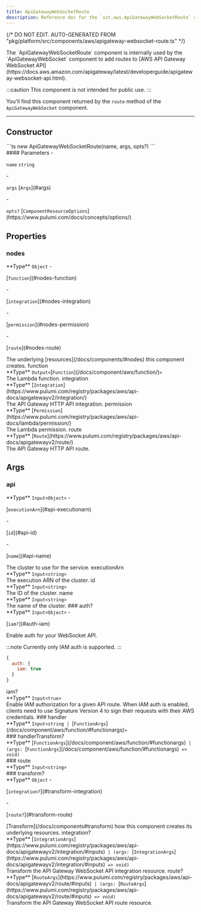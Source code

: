 ```yaml
---
title: ApiGatewayWebSocketRoute
description: Reference doc for the `sst.aws.ApiGatewayWebSocketRoute` component.
---
```


{/* DO NOT EDIT. AUTO-GENERATED FROM "pkg/platform/src/components/aws/apigateway-websocket-route.ts" */}


<div class="tsdoc">

<Section type="about">
The `ApiGatewayWebSocketRoute` component is internally used by the `ApiGatewayWebSocket`
component to add routes to [AWS API Gateway WebSocket API](https://docs.aws.amazon.com/apigateway/latest/developerguide/apigateway-websocket-api.html).

:::caution
This component is not intended for public use.
:::

You'll find this component returned by the `route` method of the `ApiGatewayWebSocket` component.
</Section>

---

## Constructor

<Segment>
<Section type="signature">
```ts
new ApiGatewayWebSocketRoute(name, args, opts?)
```
</Section>

<Section type="parameters">
#### Parameters
- <p><code class="key">name</code> <code class="primitive">string</code></p>
- <p><code class="key">args</code> [<code class="type">Args</code>](#args)</p>
- <p><code class="key">opts?</code> [<code class="type">ComponentResourceOptions</code>](https://www.pulumi.com/docs/concepts/options/)</p>
</Section>
</Segment>

## Properties

### nodes
<Segment>
<Section type="parameters">
<InlineSection>
**Type** <code class="primitive">Object</code>
</InlineSection>
- <p>[<code class="key">function</code>](#nodes-function)</p>
- <p>[<code class="key">integration</code>](#nodes-integration)</p>
- <p>[<code class="key">permission</code>](#nodes-permission)</p>
- <p>[<code class="key">route</code>](#nodes-route)</p>
</Section>
The underlying [resources](/docs/components/#nodes) this component creates.
</Segment>
<NestedTitle id="nodes-function" Tag="h4" parent="nodes.">function</NestedTitle>
<Segment>
<Section type="parameters">
<InlineSection>
**Type** <code class="primitive">Output</code><code class="symbol">&lt;</code>[<code class="type">Function</code>](/docs/component/aws/function/)<code class="symbol">&gt;</code>
</InlineSection>
</Section>
The Lambda function.
</Segment>
<NestedTitle id="nodes-integration" Tag="h4" parent="nodes.">integration</NestedTitle>
<Segment>
<Section type="parameters">
<InlineSection>
**Type** [<code class="type">Integration</code>](https://www.pulumi.com/registry/packages/aws/api-docs/apigatewayv2/integration/)
</InlineSection>
</Section>
The API Gateway HTTP API integration.
</Segment>
<NestedTitle id="nodes-permission" Tag="h4" parent="nodes.">permission</NestedTitle>
<Segment>
<Section type="parameters">
<InlineSection>
**Type** [<code class="type">Permission</code>](https://www.pulumi.com/registry/packages/aws/api-docs/lambda/permission/)
</InlineSection>
</Section>
The Lambda permission.
</Segment>
<NestedTitle id="nodes-route" Tag="h4" parent="nodes.">route</NestedTitle>
<Segment>
<Section type="parameters">
<InlineSection>
**Type** [<code class="type">Route</code>](https://www.pulumi.com/registry/packages/aws/api-docs/apigatewayv2/route/)
</InlineSection>
</Section>
The API Gateway HTTP API route.
</Segment>

## Args
### api
<Segment>
<Section type="parameters">
<InlineSection>
**Type** <code class="primitive">Input</code><code class="symbol">&lt;</code><code class="primitive">Object</code><code class="symbol">&gt;</code>
</InlineSection>
- <p>[<code class="key">executionArn</code>](#api-executionarn)</p>
- <p>[<code class="key">id</code>](#api-id)</p>
- <p>[<code class="key">name</code>](#api-name)</p>
</Section>
The cluster to use for the service.

</Segment>
<NestedTitle id="api-executionarn" Tag="h4" parent="api.">executionArn</NestedTitle>
<Segment>
<Section type="parameters">
<InlineSection>
**Type** <code class="primitive">Input</code><code class="symbol">&lt;</code><code class="primitive">string</code><code class="symbol">&gt;</code>
</InlineSection>
</Section>
The execution ARN of the cluster.

</Segment>
<NestedTitle id="api-id" Tag="h4" parent="api.">id</NestedTitle>
<Segment>
<Section type="parameters">
<InlineSection>
**Type** <code class="primitive">Input</code><code class="symbol">&lt;</code><code class="primitive">string</code><code class="symbol">&gt;</code>
</InlineSection>
</Section>
The ID of the cluster.

</Segment>
<NestedTitle id="api-name" Tag="h4" parent="api.">name</NestedTitle>
<Segment>
<Section type="parameters">
<InlineSection>
**Type** <code class="primitive">Input</code><code class="symbol">&lt;</code><code class="primitive">string</code><code class="symbol">&gt;</code>
</InlineSection>
</Section>
The name of the cluster.

</Segment>
### auth?
<Segment>
<Section type="parameters">
<InlineSection>
**Type** <code class="primitive">Input</code><code class="symbol">&lt;</code><code class="primitive">Object</code><code class="symbol">&gt;</code>
</InlineSection>
- <p>[<code class="key">iam?</code>](#auth-iam)</p>
</Section>
Enable auth for your WebSocket API.

:::note
Currently only IAM auth is supported.
:::

```js
{
  auth: {
    iam: true
  }
}
```
</Segment>
<NestedTitle id="auth-iam" Tag="h4" parent="auth.">iam?</NestedTitle>
<Segment>
<Section type="parameters">
<InlineSection>
**Type** <code class="primitive">Input</code><code class="symbol">&lt;</code><code class="primitive">true</code><code class="symbol">&gt;</code>
</InlineSection>
</Section>
Enable IAM authorization for a given API route. When IAM auth is enabled, clients need to use Signature Version 4 to sign their requests with their AWS credentials.

</Segment>
### handler
<Segment>
<Section type="parameters">
<InlineSection>
**Type** <code class="primitive">Input</code><code class="symbol">&lt;</code><code class="primitive">string</code><code class="symbol"> | </code>[<code class="type">FunctionArgs</code>](/docs/component/aws/function/#functionargs)<code class="symbol">&gt;</code>
</InlineSection>
</Section>

</Segment>
### handlerTransform?
<Segment>
<Section type="parameters">
<InlineSection>
**Type** [<code class="type">FunctionArgs</code>](/docs/component/aws/function/#functionargs)<code class="symbol"> | </code><code class="symbol">(</code><code class="primitive">args</code><code class="symbol">: </code>[<code class="type">FunctionArgs</code>](/docs/component/aws/function/#functionargs)<code class="symbol"> => </code><code class="primitive">void</code><code class="symbol">)</code>
</InlineSection>
</Section>

</Segment>
### route
<Segment>
<Section type="parameters">
<InlineSection>
**Type** <code class="primitive">Input</code><code class="symbol">&lt;</code><code class="primitive">string</code><code class="symbol">&gt;</code>
</InlineSection>
</Section>

</Segment>
### transform?
<Segment>
<Section type="parameters">
<InlineSection>
**Type** <code class="primitive">Object</code>
</InlineSection>
- <p>[<code class="key">integration?</code>](#transform-integration)</p>
- <p>[<code class="key">route?</code>](#transform-route)</p>
</Section>
[Transform](/docs/components#transform) how this component creates its underlying
resources.

</Segment>
<NestedTitle id="transform-integration" Tag="h4" parent="transform.">integration?</NestedTitle>
<Segment>
<Section type="parameters">
<InlineSection>
**Type** [<code class="type">IntegrationArgs</code>](https://www.pulumi.com/registry/packages/aws/api-docs/apigatewayv2/integration/#inputs)<code class="symbol"> | </code><code class="symbol">(</code><code class="primitive">args</code><code class="symbol">: </code>[<code class="type">IntegrationArgs</code>](https://www.pulumi.com/registry/packages/aws/api-docs/apigatewayv2/integration/#inputs)<code class="symbol"> => </code><code class="primitive">void</code><code class="symbol">)</code>
</InlineSection>
</Section>
Transform the API Gateway WebSocket API integration resource.

</Segment>
<NestedTitle id="transform-route" Tag="h4" parent="transform.">route?</NestedTitle>
<Segment>
<Section type="parameters">
<InlineSection>
**Type** [<code class="type">RouteArgs</code>](https://www.pulumi.com/registry/packages/aws/api-docs/apigatewayv2/route/#inputs)<code class="symbol"> | </code><code class="symbol">(</code><code class="primitive">args</code><code class="symbol">: </code>[<code class="type">RouteArgs</code>](https://www.pulumi.com/registry/packages/aws/api-docs/apigatewayv2/route/#inputs)<code class="symbol"> => </code><code class="primitive">void</code><code class="symbol">)</code>
</InlineSection>
</Section>
Transform the API Gateway WebSocket API route resource.

</Segment>
</div>